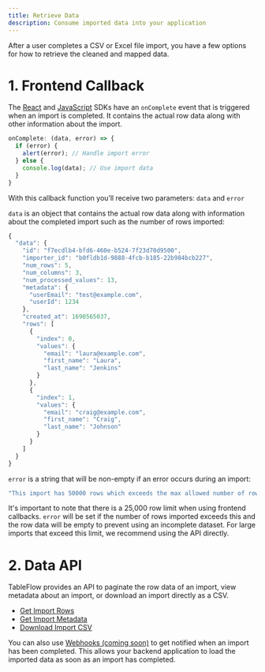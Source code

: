 ```yaml
---
title: Retrieve Data
description: Consume imported data into your application
---
```


After a user completes a CSV or Excel file import, you have a few options for how to retrieve the cleaned and mapped data.

# 1. Frontend Callback

The [React](https://www.npmjs.com/package/@tableflow/react) and [JavaScript](https://www.npmjs.com/package/@tableflow/js) SDKs have an `onComplete` event that is triggered when an import is completed. It contains the actual row data along with other information about the import.
```javascript
onComplete: (data, error) => {
  if (error) {
    alert(error); // Handle import error
  } else {
    console.log(data); // Use import data
  }
}
```

With this callback function you’ll receive two parameters: `data` and `error`

`data` is an object that contains the actual row data along with information about the completed import such as the number of rows imported:
```javascript
{
  "data": {
    "id": "f7ecdlb4-bfd6-460e-b524-7f23d70d9500",
    "importer_id": "b0fldb1d-9888-4fcb-b185-22b984bcb227",
    "num_rows": 5,
    "num_columns": 3,
    "num_processed_values": 13,
    "metadata": {
      "userEmail": "test@example.com",
      "userId": 1234
    },
    "created_at": 1690565037,
    "rows": [
      {
        "index": 0,
        "values": {
          "email": "laura@example.com",
          "first_name": "Laura",
          "last_name": "Jenkins"
        }
      },
      {
        "index": 1,
        "values": {
          "email": "craig@example.com",
          "first_name": "Craig",
          "last_name": "Johnson"
        }
      }
    ]
  }
}
```

`error` is a string that will be non-empty if an error occurs during an import:
```javascript
"This import has 50000 rows which exceeds the max allowed number of rows for frontend callback (25000). Use the API to retrieve the data."
```

It's important to note that there is a 25,000 row limit when using frontend callbacks. `error` will be set if the number of rows imported exceeds this and the row data will be empty to prevent using an incomplete dataset. For large imports that exceed this limit, we recommend using the API directly.


# 2. Data API

TableFlow provides an API to paginate the row data of an import, view metadata about an import, or download an import directly as a CSV.

- [Get Import Rows](https://tableflow.com/docs/api-reference/get-import-rows)
- [Get Import Metadata](https://tableflow.com/docs/api-reference/get-import)
- [Download Import CSV](https://tableflow.com/docs/api-reference/download-import)

You can also use [Webhooks (coming soon)](https://tableflow.com/docs/webhooks) to get notified when an import has been completed. This allows your backend application to load the imported data as soon as an import has completed.
